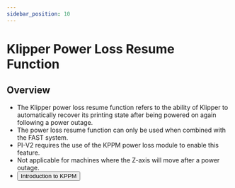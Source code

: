 ```yaml
---
sidebar_position: 10
---
```



# Klipper Power Loss Resume Function

## Overview

- The Klipper power loss resume function refers to the ability of Klipper to automatically recover its printing state after being powered on again following a power outage.
- The power loss resume function can only be used when combined with the FAST system.
- PI-V2 requires the use of the KPPM power loss module to enable this feature.
- Not applicable for machines where the Z-axis will move after a power outage.
- <Button variant="contained" disableElevation component="a" rel="noopener" href="/docs/ProductDoc/ExtensionBoard/fly-kppm">Introduction to KPPM</Button>

<KPPM power_pine="gpiochip1/gpio21" />
